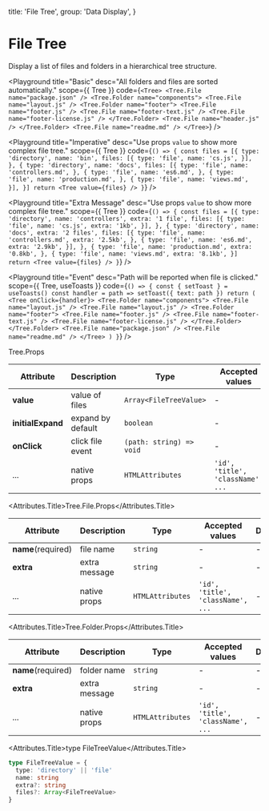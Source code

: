 
  title: 'File Tree',
  group: 'Data Display',
}

# File Tree

Display a list of files and folders in a hierarchical tree structure.

<Playground
  title="Basic"
  desc="All folders and files are sorted automatically."
  scope={{ Tree }}
  code={`
<Tree>
  <Tree.File name="package.json" />
  <Tree.Folder name="components">
    <Tree.File name="layout.js" />
    <Tree.Folder name="footer">
      <Tree.File name="footer.js" />
      <Tree.File name="footer-text.js" />
      <Tree.File name="footer-license.js" />
    </Tree.Folder>
    <Tree.File name="header.js" />
  </Tree.Folder>
  <Tree.File name="readme.md" />
</Tree>
`}
/>

<Playground
  title="Imperative"
  desc="Use props `value` to show more complex file tree."
  scope={{ Tree }}
  code={`
() => {
  const files = [{
    type: 'directory',
    name: 'bin',
    files: [{
      type: 'file',
      name: 'cs.js',
    }],
  }, {
    type: 'directory',
    name: 'docs',
    files: [{
      type: 'file',
      name: 'controllers.md',
    }, {
      type: 'file',
      name: 'es6.md',
    }, {
      type: 'file',
      name: 'production.md',
    }, {
      type: 'file',
      name: 'views.md',
    }],
  }]
  return <Tree value={files} />
}
`}
/>

<Playground
  title="Extra Message"
  desc="Use props `value` to show more complex file tree."
  scope={{ Tree }}
  code={`
() => {
  const files = [{
    type: 'directory',
    name: 'controllers',
    extra: '1 file',
    files: [{
      type: 'file',
      name: 'cs.js',
      extra: '1kb',
    }],
  }, {
    type: 'directory',
    name: 'docs',
    extra: '2 files',
    files: [{
      type: 'file',
      name: 'controllers.md',
      extra: '2.5kb',
    }, {
      type: 'file',
      name: 'es6.md',
      extra: '2.9kb',
    }],
  }, {
     type: 'file',
     name: 'production.md',
     extra: '0.8kb',
   }, {
     type: 'file',
     name: 'views.md',
     extra: '8.1kb',
   }]
  return <Tree value={files} />
}
`}
/>

<Playground
  title="Event"
  desc="Path will be reported when file is clicked."
  scope={{ Tree, useToasts }}
  code={`
() => {
  const { setToast } = useToasts()
  const handler = path => setToast({ text: path })
  return (
    <Tree onClick={handler}>
      <Tree.Folder name="components">
        <Tree.File name="layout.js" />
        <Tree.File name="layout.js" />
        <Tree.Folder name="footer">
          <Tree.File name="footer.js" />
          <Tree.File name="footer-text.js" />
          <Tree.File name="footer-license.js" />
        </Tree.Folder>
      </Tree.Folder>
      <Tree.File name="package.json" />
      <Tree.File name="readme.md" />
    </Tree>
  )
}
`}
/>

<Attributes edit="/app/components/file-tree.mdx">
<Attributes.Title>Tree.Props</Attributes.Title>

| Attribute         | Description       | Type                     | Accepted values                   | Default |
| ----------------- | ----------------- | ------------------------ | --------------------------------- | ------- |
| **value**         | value of files    | `Array<FileTreeValue>`   | -                                 | -       |
| **initialExpand** | expand by default | `boolean`                | -                                 | `false` |
| **onClick**       | click file event  | `(path: string) => void` | -                                 | -       |
| ...               | native props      | `HTMLAttributes`         | `'id', 'title', 'className', ...` | -       |

<Attributes.Title>Tree.File.Props</Attributes.Title>

| Attribute          | Description   | Type             | Accepted values                   | Default |
| ------------------ | ------------- | ---------------- | --------------------------------- | ------- |
| **name**(required) | file name     | `string`         | -                                 | -       |
| **extra**          | extra message | `string`         | -                                 | -       |
| ...                | native props  | `HTMLAttributes` | `'id', 'title', 'className', ...` | -       |

<Attributes.Title>Tree.Folder.Props</Attributes.Title>

| Attribute          | Description   | Type             | Accepted values                   | Default |
| ------------------ | ------------- | ---------------- | --------------------------------- | ------- |
| **name**(required) | folder name   | `string`         | -                                 | -       |
| **extra**          | extra message | `string`         | -                                 | -       |
| ...                | native props  | `HTMLAttributes` | `'id', 'title', 'className', ...` | -       |

<Attributes.Title>type FileTreeValue</Attributes.Title>

```ts
type FileTreeValue = {
  type: 'directory' || 'file'
  name: string
  extra?: string
  files?: Array<FileTreeValue>
}
```

</Attributes>
